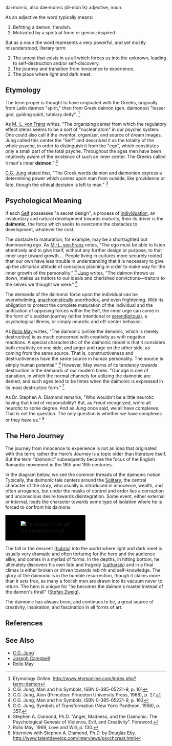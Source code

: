 dai·mon·ic, also dae·mon·ic (dî-mòn´îk) adjective, noun. 

As an adjective the word typically means: 

# Befitting a demon; fiendish. 
# Motivated by a spiritual force or genius; inspired. 

But as a noun the word represents a very powerful, and yet mostly misunderstood, literary term:

# The unrest that exists in us all which forces us into the unknown, leading to self-destruction and/or self-discovery.
# The journey and transition from innocence to experience.
# The place where light and dark meet.


== Etymology ==

The term proper is thought to have originated with the Greeks, originally from Latin dæmon "spirit," then from Greek daimon (gen. daimonos) "lesser god, guiding spirit, tutelary deity". <ref>Etymology Online. http://www.etymonline.com/index.php?term=demon</ref>

As [[M.-L. von Franz]] writes, "The organizing center from which the regulatory effect stems seems to be a sort of "nuclear atom" in our psychic system.  One could also call it the inventor, organizer, and source of dream images. Jung called this center the "Self" and described it as the totality of the whole psyche, in order to distinguish it from the "ego", which constitutes only a small part of the total psyche.  Throughout the ages men have been intuitively aware of the existence of such an inner center.  The Greeks called it man's inner '''daimon'''." <ref>C.G. Jung, Man and his Symbols, ISBN 0-385-05221-9, p. 161</ref>

[[C.G. Jung]] stated that, "The Greek words daimon and daimonion express a determining power which comes upon man from outside, like providence or fate, though the ethical decision is left to man." <ref>C.G. Jung, Aion (Princeton: Princeton University Press, 1968), p. 27.</ref>

== Psychological Meaning ==

If each [[Self (Jung)|Self]] possesses "a secret design", a process of [[individuation]], an involuntary and natural development towards maturity, then its driver is the '''daimonic''', the force which seeks to overcome the obstacles to development, whatever the cost.

The obstacle to maturation, for example, may be a shortsighted but domineering ego.  As [[M.-L. von Franz]] notes, "The ego must be able to listen attentively and to give itself, without any further design or purpose, to that inner urge toward growth.... People living in cultures more securely rooted than our own have less trouble in understanding that it is necessary to give up the utilitarian attitude of conscious planning in order to make way for the inner growth of the personality." <ref>C.G. Jung, Man and his Symbols, ISBN 0-385-05221-9, p. 163</ref>  [[Jung]] writes, "The daimon throws us down, makes us traitors to our ideals and cherished convictions—traitors to the selves we thought we were." <ref>C.G. Jung, Symbols of Transformation (New York: Pantheon, 1956), p. 357.</ref>

The demands of the daimonic force upon the individual can be overwhelming, [[anachronism|anachronistically]] unorthodox, and even frightening.  With its obligation to protect the complete maturation of the individual and the unification of opposing forces within the Self, the inner urge can come in the form of a sudden journey (either intentional or [[serendipitous]]), a psychological illness, or simply neurotic and off-center behavior.

As [[Rollo May]] writes, "The daimonic (unlike the demonic, which is merely destructive) is as much concerned with creativity as with negative reactions. A special characteristic of the daimonic model is that it considers both creativity on one side, and anger and rage on the other side, as coming from the same source. That is, constructiveness and destructiveness have the same source in human personality. The source is simply human potential."  <ref>Stephen A. Diamond, Ph.D. "Anger, Madness, and the Daimonic: The Psychological Genesis of Violence, Evil, and Creativity". Foreword.</ref> However, May warns of its tendency towards destruction in the demands of our modern times.  "Our age is one of transition, in which the normal channels for utilizing the daimonic are denied; and such ages tend to be times when the daimonic is expressed in its most destructive form." <ref>Rollo May, 1969, Love and Will, p. 130.</ref>

As Dr. Stephen A. Diamond remarks, "Who wouldn't be a little neurotic having that kind of responsibility? But, as Freud recognized, we're all neurotic to some degree. And as Jung once said, we all have complexes. That is not the question. The only question is whether we have complexes or they have us." <ref>Interview with Stephen A. Diamond, Ph.D. by Douglas Eby. http://www.talentdevelop.com/interviews/psychcreat.html</ref>

== The Hero Journey ==

The journey from innocence to experience is not an idea that originated with this term; rather the Hero's Journey is a topic older than literature itself.  But the term "daimonic" subsequently became the focus of the English Romantic movement in the 18th and 19th centuries.

In the diagram below, we see the common threads of the daimonic notion. Typically, the daimonic tale centers around the [[Solitary]], the central character of the story, who usually is introduced in innocence, wealth, and often arrogance, but under the masks of control and order lies a corruption and unconscious desire towards disintegration. Some event, either external or internal, leads the character towards some type of isolation where he is forced to confront his daimons. 

<table align="center">
<tr>
<td bgcolor="black">
[[Image:DaimonicCircle.gif]]
</td>
</tr>
</table>

The fall or the descent ([[hubris]]) into the world where light and dark meet is usually very dramatic and often torturing for the hero and the audience alike, and comes in a myriad of forms. In the depths, in hitting bottom, he ultimately discovers his own fate and tragedy ([[catharsis]]) and in a final climax is either broken or driven towards rebirth and self-knowledge. The glory of the daimonic is in the humble resurrection, though it claims more than it sets free, as many a foolish men are drawn into its vacuum never to return. The hero is unique for "he becomes the daimon's master instead of the daimon's thrall" ([[Stefan Zweig]]). 

The daimonic has always been, and continues to be, a great source of creativity, inspiration, and fascination in all forms of art.

== References ==

<!--See http://en.wikipedia.org/wiki/Wikipedia:Footnotes for an explanation of how to generate footnotes using the <ref> and </ref> tags and the tag below --> 
<references/>

== See Also ==

* [[C.G. Jung]]
* [[Joseph Campbell]]
* [[Rollo May]]